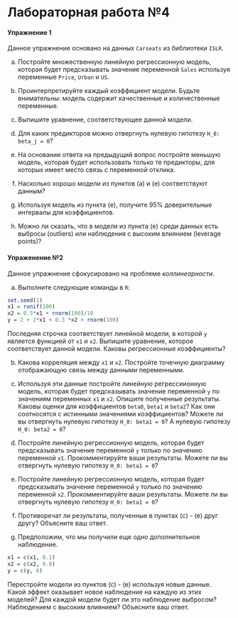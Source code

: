 # Лабораторная работа №4

#### Упражнение 1

Данное упражнение основано на данных `Carseats` из библиотеки `ISLR`.

(a) Постройте множественную линейную регрессионную модель, которая будет предсказывать значение переменной `Sales` используя переменные `Price`, `Urban` и `US`.

(b) Проинтерпретируйте каждый коэффициент модели. Будьте внимательны: модель содержит качественные и количественные переменные.

(c) Выпишите уравнение, соответствующее данной модели.

(d) Для каких предикторов можно отвергнуть нулевую гипотезу `H_0: beta_j = 0`?

(e) На основании ответа на предыдущий вопрос постройте меньшую модель, которая будет использовать только те предикторы, для которых имеет место связь с переменной отклика.

(f) Насколько хорошо модели из пунктов (a) и (e) соответствуют данным?

(g) Используя модель из пункта (e), получите 95% доверительные интервалы для коэффициентов.

(h) Можно ли сказать, что в модели из пункта (e) среди данных есть выбросы (outliers) или наблюдения с высоким влиянием (leverage points)?

#### Упраженение №2

Данное упражнение сфокусировано на проблеме *коллинеарности*.

(a) Выполните следующие команды в `R`:

```r
set.seed(1)
x1 = runif(100)
x2 = 0.5*x1 + rnorm(100)/10
y = 2 + 2*x1 + 0.3 *x2 + rnorm(100)

```

Последняя строчка соответствует линейной модели, в которой `y` является функцией от `x1` и `x2`. Выпишите уравнение, которое соответствует данной модели. Каковы регрессионные коэффициенты?

(b) Какова корреляция между `x1` и `x2`. Постройте точечную диаграмму отображающую связь между данными переменными.

(c) Используя эти данные постройте линейную регрессиионную модель, которая будет предсказывать значение переменной `y` по значениям переменных `x1` и `x2`. Опишите полученные результаты. Каковы оценки для коэффициентов `beta0`, `beta1` и `beta2`? Как они соотносятся с истинными значениями коэффициентов? Можете ли вы отвергнуть нулевую гипотезу `H_0: beta1 = 0`? А нулевую гипотезу `H_0: beta2 = 0`?

(d) Постройте линейную регрессионную модель, которая будет предсказывать значение переменной `y` только по значению переменной `x1`. Прокомментируйте ваши результаты. Можете ли вы отвергнуть нулевую гипотезу `H_0: beta1 = 0`?

(e) Постройте линейную регрессионную модель, которая будет предсказывать значение переменной `y` только по значению переменной `x2`. Прокомментируйте ваши результаты. Можете ли вы отвергнуть нулевую гипотезу `H_0: beta1 = 0`?

(f) Противоречат ли результаты, полученные в пунктах (c) - (e) друг другу? Объясните ваш ответ.

(g) Предположим, что мы получили еще одно дополнительное наблюдение.

```r
x1 = c(x1, 0.1)
x2 = c(x2, 0.8)
y = c(y, 6)
```

Перестройте модели из пунктов (с) - (e) используя новые данные. Какой эффект оказывает новое наблюдение на каждую из этих моделей? Для каждой модели будет ли это наблюдение выбросом? Наблюдением с высоким влиянием? Объясните ваш ответ.

